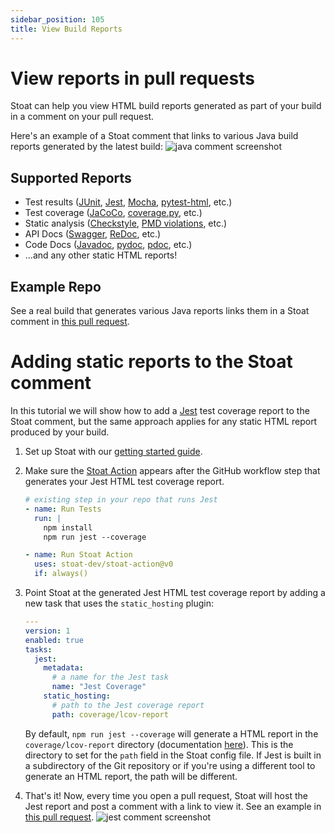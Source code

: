 ```yaml
---
sidebar_position: 105
title: View Build Reports
---
```


# View reports in pull requests

Stoat can help you view HTML build reports generated as part of your build in a comment on your pull request.

Here's an example of a Stoat comment that links to various Java build reports generated by the latest build:
<img src="https://stoat-dev--static.stoat.page/screenshot-java.png" alt="java comment screenshot" width={400} />

## Supported Reports
* Test results ([JUnit](https://junit.org/junit5/), [Jest](https://jestjs.io/), [Mocha](https://mochajs.org/), [pytest-html](https://pypi.org/project/pytest-html/), etc.)
* Test coverage ([JaCoCo](https://www.jacoco.org/jacoco/), [coverage.py](https://coverage.readthedocs.io/en/latest/), etc.)
* Static analysis ([Checkstyle](https://checkstyle.sourceforge.io/), [PMD violations](https://pmd.github.io/), etc.)
* API Docs ([Swagger](https://swagger.io/), [ReDoc](https://redocly.com/), etc.)
* Code Docs ([Javadoc](https://en.wikipedia.org/wiki/Javadoc), [pydoc](https://docs.python.org/3/library/pydoc.html), [pdoc](https://pdoc.dev/), etc.)
* ...and any other static HTML reports!

## Example Repo

See a real build that generates various Java reports links them in a Stoat comment in [this pull request](https://github.com/stoat-dev/example-java/pull/1).

# Adding static reports to the Stoat comment

In this tutorial we will show how to add a [Jest](https://jestjs.io/) test coverage report to the Stoat comment, but the same approach applies for any static HTML report produced by your build.

1. Set up Stoat with our [getting started guide](../installation).

2. Make sure the [Stoat Action](https://github.com/stoat-dev/stoat-action) appears after the GitHub workflow step that generates your Jest HTML test coverage report.

    ```yaml title=".github/workflows/docs.yaml"
    # existing step in your repo that runs Jest
    - name: Run Tests
      run: |
        npm install
        npm run jest --coverage

    - name: Run Stoat Action
      uses: stoat-dev/stoat-action@v0
      if: always()
    ```

3. Point Stoat at the generated Jest HTML test coverage report by adding a new task that uses the `static_hosting` plugin:

    ```yaml title=".stoat/config.yaml"
    ---
    version: 1
    enabled: true
    tasks:
      jest:
        metadata:
          # a name for the Jest task
          name: "Jest Coverage"
        static_hosting:
          # path to the Jest coverage report
          path: coverage/lcov-report
    ```

   By default, `npm run jest --coverage` will generate a HTML report in the `coverage/lcov-report` directory (documentation [here](https://jestjs.io/docs/configuration#coveragereporters-arraystring--string-options)).
   This is the directory to set for the `path` field in the Stoat config file.
   If Jest is built in a subdirectory of the Git repository or if you're using a different tool to generate an HTML report, the path will be different.

4. That's it! Now, every time you open a pull request, Stoat will host the Jest report and post a comment with a link to view it. See an example in [this pull request](https://github.com/stoat-dev/examples/pull/1).
   <img src="https://stoat-dev--static.stoat.page/screenshot-jest.png" alt="jest comment screenshot" width={600} />
